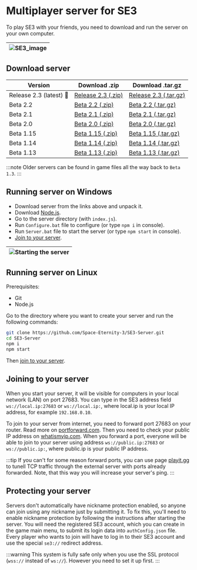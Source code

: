 
# Multiplayer server for SE3

To play SE3 with your friends, you need to download and run the server on your own computer.

| ![SE3_image](../../static/img/pages/server.png) |
| ----------------------------------------------- |

## Download server

| Version  | Download .zip  | Download .tar.gz  |
|---|---|---|
| Release 2.3 (latest) 🚀 | <a href="https://github.com/Space-Eternity-3/SE3-Server/archive/refs/heads/Release-2.3.zip">Release 2.3 (.zip)</a> | <a href="https://github.com/Space-Eternity-3/SE3-Server/archive/refs/heads/Release-2.3.tar.gz">Release 2.3 (.tar.gz)</a> |
| Beta 2.2           | <a href="https://github.com/Space-Eternity-3/SE3-Server/archive/refs/heads/Beta-2.2.zip">Beta 2.2 (.zip)</a> | <a href="https://github.com/Space-Eternity-3/SE3-Server/archive/refs/heads/Beta-2.2.tar.gz">Beta 2.2 (.tar.gz)</a> |
| Beta 2.1           | <a href="https://github.com/Space-Eternity-3/SE3-Server/archive/refs/heads/Beta-2.1.zip">Beta 2.1 (.zip)</a> | <a href="https://github.com/Space-Eternity-3/SE3-Server/archive/refs/heads/Beta-2.1.tar.gz">Beta 2.1 (.tar.gz)</a> |
| Beta 2.0           | <a href="https://github.com/Space-Eternity-3/SE3-Server/archive/refs/heads/Beta-2.0.zip">Beta 2.0 (.zip)</a> | <a href="https://github.com/Space-Eternity-3/SE3-Server/archive/refs/heads/Beta-2.0.tar.gz">Beta 2.0 (.tar.gz)</a> |
| Beta 1.15          | <a href="https://github.com/Space-Eternity-3/SE3-Server/archive/refs/heads/Beta-1.15.zip">Beta 1.15 (.zip)</a> | <a href="https://github.com/Space-Eternity-3/SE3-Server/archive/refs/heads/Beta-1.15.tar.gz">Beta 1.15 (.tar.gz)</a> |
| Beta 1.14          | <a href="https://github.com/Space-Eternity-3/SE3-Server/archive/refs/heads/Beta-1.14.zip">Beta 1.14 (.zip)</a> | <a href="https://github.com/Space-Eternity-3/SE3-Server/archive/refs/heads/Beta-1.14.tar.gz">Beta 1.14 (.tar.gz)</a> |
| Beta 1.13          | <a href="https://github.com/Space-Eternity-3/SE3-Server/archive/refs/heads/Beta-1.13.zip">Beta 1.13 (.zip)</a> | <a href="https://github.com/Space-Eternity-3/SE3-Server/archive/refs/heads/Beta-1.13.tar.gz">Beta 1.13 (.tar.gz)</a> |

:::note
Older servers can be found in game files all the way back to `Beta 1.3`.
:::

## Running server on Windows

-   Download server from the links above and unpack it.
-   Download [Node.js](https://nodejs.org/en/download/).
-   Go to the server directory (with `index.js`).
-   Run `Configure.bat` file to configure (or type `npm i` in console).
-   Run `Server.bat` file to start the server (or type `npm start` in console).
-   [Join to your server](#joining-to-your-server).

| ![Starting the server](/img/pages/running-the-server-windows.gif) |
| --- |

## Running server on Linux

Prerequisites:

-   Git
-   Node.js

Go to the directory where you want to create your server and run the following commands:

```bash
git clone https://github.com/Space-Eternity-3/SE3-Server.git
cd SE3-Server
npm i
npm start
```

Then [join to your server](#joining-to-your-server).

## Joining to your server

When you start your server, it will be visible for computers in your local network (LAN) on port 27683. You can type in the SE3 address
field `ws://local.ip:27683` or `ws://local.ip:`, where local.ip is your local IP address, for example `192.168.0.10`. 

To join to your server from internet, you need to forward port 27683 on your router. Read more on [portforward.com](https://portforward.com).
Then you need to check your public IP address on [whatismyip.com](https://whatismyip.com). When you forward a port, everyone will be able to join to your
server using address `ws://public.ip:27683` or `ws://public.ip:`, where public.ip is your public IP address.

:::tip
If you can't for some reason forward ports, you can use page [playit.gg](https://playit.gg) to tunell TCP traffic through the external server with ports already forwarded.
Note, that this way you will increase your server's ping.
:::

## Protecting your server


Servers don't automatically have nickname protection enabled, so anyone can join using any nickname just by submitting it.
To fix this, you'll need to enable nickname protection by following the instructions after starting the server.
You will need the registered SE3 account, which you can create in the game main menu, to submit its login data into `authConfig.json` file.
Every player who wants to join will have to log in to their SE3 account and use the special `se3://` redirect address.

:::warning
This system is fully safe only when you use the SSL protocol (`wss://` instead of `ws://`). However you need to set it up first.
:::
